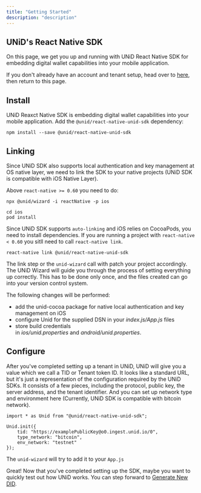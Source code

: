 ```yaml
---
title: "Getting Started"
description: "description"
---
```



##  UNiD's React Native SDK

On this page, we get you up and running with UNiD React Native SDK for embedding digital wallet capabilities into your mobile application.

If you don't already have an account and tenant setup, head over to [here](https://collabogate.com/products/index.html), then return to this page.

## Install

UNiD Reaxct Native SDK is embedding digital wallet capabilities into your mobile application. Add the `@unid/react-native-unid-sdk` dependency:

```
npm install --save @unid/react-native-unid-sdk
```

## Linking

Since UNiD SDK also supports local authentication and key management at OS native layer, we need to link the SDK to your native projects (UNiD SDK is compatible with iOS Native Layer).

Above `react-native >= 0.60` you need to do:

```
npx @unid/wizard -i reactNative -p ios

cd ios
pod install
```
Since UNiD SDK supports `auto-linking` and iOS relies on CocoaPods, you need to install dependencies.
If you are running a project with `react-native < 0.60` you sitll need to call `react-native link`.

```
react-native link @unid/react-native-unid-sdk
```
The link step or the `unid-wizard` call with patch your project accordingly.
The UNiD Wizard will guide you through the process of setting everything up correctly. This has to be done only once, and the files created can go into your version control system.

The following changes will be performed:

- add the unid-cocoa package for native local authentication and key management on iOS
- configure Unid for the supplied DSN in your *index.js/App.js* files
- store build credentials in *ios/unid.properties* and *android/unid.properties*.

## Configure

After you've completed setting up a tenant in UNiD, UNiD will give you a value which we call a TID or Tenant token ID. It looks like a standard URL, but it's just a representation of the configuration required by the UNiD SDKs. It consists of a few pieces, including the protocol, public key, the server address, and the tenant identifier. And you can set up network type and environment here (Currently, UNiD SDK is compatible with bitcoin network).

```
import * as Unid from "@unid/react-native-unid-sdk";

Unid.init({
	tid: "https://examplePublicKey@o0.ingest.unid.io/0",
	type_network: "bitcoin",
	env_network: "testnet"
});
```

The `unid-wizard` will try to add it to your `App.js`

Great! Now that you've completed setting up the SDK, maybe you want to quickly test out how UNiD works. You can step forward to [Generate New DID](./3-did-operation).
